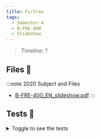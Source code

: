 ```yaml
---
title: Firtree
tags:
  - Semester-4
  - B-FRE-400
  - Slideshow
---
```

> Timeline: ?


## Files 📂

:::note 2020 Subject and Files
- [B-FRE-400_EN_slideshow.pdf](https://github.com/Studio-17/Epitech-Subjects/raw/main/Semester-4/B-FRE-400/Slideshow/B-FRE-400_EN_slideshow.pdf)
:::

## Tests 🤖
<details>
  <summary>Toggle to see the tests</summary>
  <div>
Yo
  </div>
</details>

